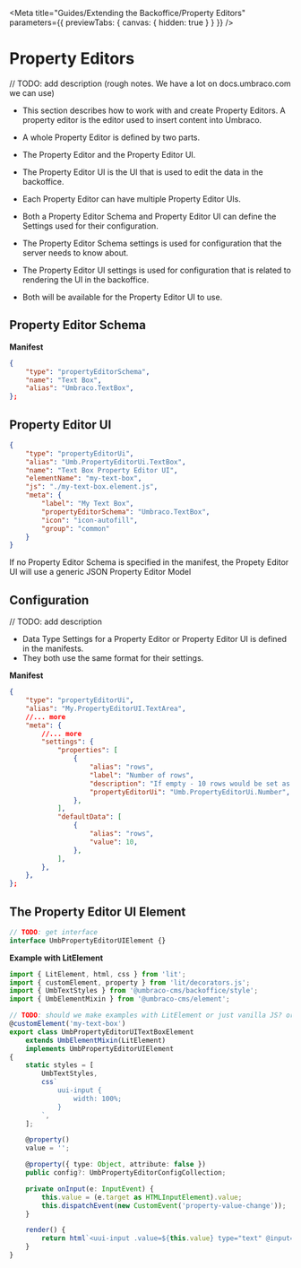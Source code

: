 
<Meta
	title="Guides/Extending the Backoffice/Property Editors"
	parameters={{ previewTabs: { canvas: { hidden: true } } }}
/>

# Property Editors

// TODO: add description
(rough notes. We have a lot on docs.umbraco.com we can use)

- This section describes how to work with and create Property Editors. A property editor is the editor used to insert content into Umbraco.
- A whole Property Editor is defined by two parts.
- The Property Editor and the Property Editor UI.
- The Property Editor UI is the UI that is used to edit the data in the backoffice.
- Each Property Editor can have multiple Property Editor UIs.

- Both a Property Editor Schema and Property Editor UI can define the Settings used for their configuration.
- The Property Editor Schema settings is used for configuration that the server needs to know about.
- The Property Editor UI settings is used for configuration that is related to rendering the UI in the backoffice.
- Both will be available for the Property Editor UI to use.

## Property Editor Schema

**Manifest**

```json
{
	"type": "propertyEditorSchema",
	"name": "Text Box",
	"alias": "Umbraco.TextBox",
};
```

## Property Editor UI

```json
{
	"type": "propertyEditorUi",
	"alias": "Umb.PropertyEditorUi.TextBox",
	"name": "Text Box Property Editor UI",
	"elementName": "my-text-box",
	"js": "./my-text-box.element.js",
	"meta": {
		"label": "My Text Box",
		"propertyEditorSchema": "Umbraco.TextBox",
		"icon": "icon-autofill",
		"group": "common"
	}
}
```

If no Property Editor Schema is specified in the manifest, the Propety Editor UI will use a generic JSON Property Editor Model

## Configuration

// TODO: add description

- Data Type Settings for a Property Editor or Property Editor UI is defined in the manifests.
- They both use the same format for their settings.

**Manifest**

```json
{
	"type": "propertyEditorUi",
	"alias": "My.PropertyEditorUI.TextArea",
	//... more
	"meta": {
		//... more
		"settings": {
			"properties": [
				{
					"alias": "rows",
					"label": "Number of rows",
					"description": "If empty - 10 rows would be set as the default value",
					"propertyEditorUi": "Umb.PropertyEditorUi.Number",
				},
			],
			"defaultData": [
				{
					"alias": "rows",
					"value": 10,
				},
			],
		},
	},
};
```

## The Property Editor UI Element

```ts
// TODO: get interface
interface UmbPropertyEditorUIElement {}
```

**Example with LitElement**

```ts
import { LitElement, html, css } from 'lit';
import { customElement, property } from 'lit/decorators.js';
import { UmbTextStyles } from '@umbraco-cms/backoffice/style';
import { UmbElementMixin } from '@umbraco-cms/element';

// TODO: should we make examples with LitElement or just vanilla JS? or should we have for more libraries?
@customElement('my-text-box')
export class UmbPropertyEditorUITextBoxElement
	extends UmbElementMixin(LitElement)
	implements UmbPropertyEditorUIElement
{
	static styles = [
		UmbTextStyles,
		css`
			uui-input {
				width: 100%;
			}
		`,
	];

	@property()
	value = '';

	@property({ type: Object, attribute: false })
	public config?: UmbPropertyEditorConfigCollection;

	private onInput(e: InputEvent) {
		this.value = (e.target as HTMLInputElement).value;
		this.dispatchEvent(new CustomEvent('property-value-change'));
	}

	render() {
		return html`<uui-input .value=${this.value} type="text" @input=${this.onInput}></uui-input>`;
	}
}
```
